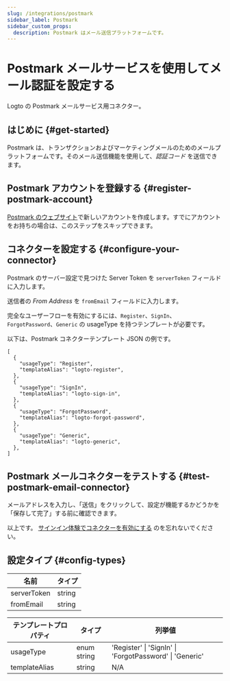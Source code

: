 ```yaml
---
slug: /integrations/postmark
sidebar_label: Postmark
sidebar_custom_props:
  description: Postmark はメール送信プラットフォームです。
---
```



# Postmark メールサービスを使用してメール認証を設定する

Logto の Postmark メールサービス用コネクター。

<GuideTip />

## はじめに \{#get-started}

Postmark は、トランザクションおよびマーケティングメールのためのメールプラットフォームです。そのメール送信機能を使用して、_認証コード_ を送信できます。

## Postmark アカウントを登録する \{#register-postmark-account}

[Postmark のウェブサイト](https://postmark.com/)で新しいアカウントを作成します。すでにアカウントをお持ちの場合は、このステップをスキップできます。

## コネクターを設定する \{#configure-your-connector}

Postmark のサーバー設定で見つけた Server Token を `serverToken` フィールドに入力します。

送信者の _From Address_ を `fromEmail` フィールドに入力します。

完全なユーザーフローを有効にするには、`Register`、`SignIn`、`ForgotPassword`、`Generic` の usageType を持つテンプレートが必要です。

以下は、Postmark コネクターテンプレート JSON の例です。

```jsonc
[
  {
    "usageType": "Register",
    "templateAlias": "logto-register",
  },
  {
    "usageType": "SignIn",
    "templateAlias": "logto-sign-in",
  },
  {
    "usageType": "ForgotPassword",
    "templateAlias": "logto-forgot-password",
  },
  {
    "usageType": "Generic",
    "templateAlias": "logto-generic",
  },
]
```

## Postmark メールコネクターをテストする \{#test-postmark-email-connector}

メールアドレスを入力し、「送信」をクリックして、設定が機能するかどうかを「保存して完了」する前に確認できます。

以上です。 [サインイン体験でコネクターを有効にする](/connectors/email-connectors/#enable-email-sign-up-or-sign-in) のを忘れないでください。

## 設定タイプ \{#config-types}

| 名前        | タイプ |
| ----------- | ------ |
| serverToken | string |
| fromEmail   | string |

| テンプレートプロパティ | タイプ      | 列挙値                                                  |
| ---------------------- | ----------- | ------------------------------------------------------- |
| usageType              | enum string | 'Register' \| 'SignIn' \| 'ForgotPassword' \| 'Generic' |
| templateAlias          | string      | N/A                                                     |
